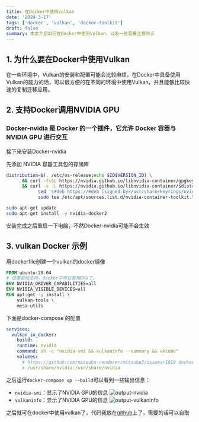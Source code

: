 ```yaml
---
title: 在Docker中使用Vulkan
date: '2024-3-17'
tags: ['docker', 'vulkan', 'docker-toolkit']
draft: false
summary: 本文介绍如何在Docker中使用Vulkan，以及一些需要注意的点
---
```


## 1. 为什么要在Docker中使用Vulkan

在一些环境中，Vulkan的安装和配置可能会比较麻烦，在Docker中具备使用Vulkan的能力的话，可以很方便的在不同的环境中使用Vulkan，并且能够比较快速的复制迁移应用。

## 2. 支持Docker调用NVIDIA GPU

### Docker-nvidia 是 Docker 的一个插件，它允许 Docker 容器与 NVIDIA GPU 进行交互

接下来安装Docker-nvidia

先添加 NVIDIA 容器工具包的存储库

```bash
distribution=$(. /etc/os-release;echo $ID$VERSION_ID) \
      && curl -fsSL https://nvidia.github.io/libnvidia-container/gpgkey | sudo gpg --dearmor -o /usr/share/keyrings/nvidia-container-toolkit-keyring.gpg \
      && curl -s -L https://nvidia.github.io/libnvidia-container/$distribution/libnvidia-container.list | \
            sed 's#deb https://#deb [signed-by=/usr/share/keyrings/nvidia-container-toolkit-keyring.gpg] https://#g' | \
            sudo tee /etc/apt/sources.list.d/nvidia-container-toolkit.list
```

```bash
sudo apt-get update
sudo apt-get install -y nvidia-docker2
```

安装完成之后重启一下电脑，不然Docker-nvidia可能不会生效

## 3. vulkan Docker 示例

用dockerfile创建一个vulkan的docker镜像

```dockerfile
FROM ubuntu:20.04
# 设置驱动支持，docker中可以使用GPU了。
ENV NVIDIA_DRIVER_CAPABILITIES=all
ENV NVIDIA_VISIBLE_DEVICES=all
RUN apt-get -y install \
    vulkan-tools \
    mesa-utils
```

下面是docker-compose 的配置

```yaml
services:
  vulkan_in_docker:
    build: .
    runtime: nvidia
    command: sh -c "nvidia-smi && vulkaninfo --summary && vkcube"
    volumes:
      # https://github.com/mitsuba-renderer/mitsuba3/issues/1019 docker use optix
      - /usr/share/nvidia:/usr/share/nvidia
```

之后运行`docker-compose up --build`可以看到一些输出信息：

- `nvidia-smi`：显示了NVIDIA GPU的信息
  ![output-nvidia](/static/images/vulkan-in-docker/output-nvidia.png)
- `vulkaninfo`：显示了NVIDIA GPU的信息
  ![output-vulkaninfo](/static/images/vulkan-in-docker/output-vulkaninfo.png)

之后就可在docker中使用vulkan了，代码我放在[github](https://github.com/yasuomang/use-vulkan-in-docker)上了，需要的话可以自取

